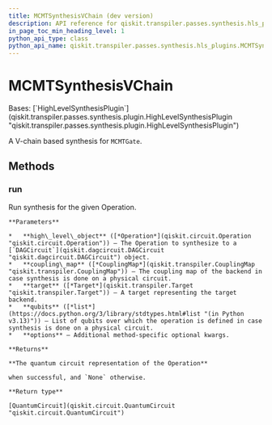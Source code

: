 ```yaml
---
title: MCMTSynthesisVChain (dev version)
description: API reference for qiskit.transpiler.passes.synthesis.hls_plugins.MCMTSynthesisVChain in the dev version of qiskit
in_page_toc_min_heading_level: 1
python_api_type: class
python_api_name: qiskit.transpiler.passes.synthesis.hls_plugins.MCMTSynthesisVChain
---
```


# MCMTSynthesisVChain

<Class id="qiskit.transpiler.passes.synthesis.hls_plugins.MCMTSynthesisVChain" isDedicatedPage={true} github="https://github.com/Qiskit/qiskit/tree/main/qiskit/transpiler/passes/synthesis/hls_plugins.py#L1516-L1533" signature="qiskit.transpiler.passes.synthesis.hls_plugins.MCMTSynthesisVChain" modifiers="class">
  Bases: [`HighLevelSynthesisPlugin`](qiskit.transpiler.passes.synthesis.plugin.HighLevelSynthesisPlugin "qiskit.transpiler.passes.synthesis.plugin.HighLevelSynthesisPlugin")

  A V-chain based synthesis for `MCMTGate`.

  ## Methods

  ### run

  <Function id="qiskit.transpiler.passes.synthesis.hls_plugins.MCMTSynthesisVChain.run" github="https://github.com/Qiskit/qiskit/tree/main/qiskit/transpiler/passes/synthesis/hls_plugins.py#L1519-L1533" signature="run(high_level_object, coupling_map=None, target=None, qubits=None, **options)">
    Run synthesis for the given Operation.

    **Parameters**

    *   **high\_level\_object** ([*Operation*](qiskit.circuit.Operation "qiskit.circuit.Operation")) – The Operation to synthesize to a [`DAGCircuit`](qiskit.dagcircuit.DAGCircuit "qiskit.dagcircuit.DAGCircuit") object.
    *   **coupling\_map** ([*CouplingMap*](qiskit.transpiler.CouplingMap "qiskit.transpiler.CouplingMap")) – The coupling map of the backend in case synthesis is done on a physical circuit.
    *   **target** ([*Target*](qiskit.transpiler.Target "qiskit.transpiler.Target")) – A target representing the target backend.
    *   **qubits** ([*list*](https://docs.python.org/3/library/stdtypes.html#list "(in Python v3.13)")) – List of qubits over which the operation is defined in case synthesis is done on a physical circuit.
    *   **options** – Additional method-specific optional kwargs.

    **Returns**

    **The quantum circuit representation of the Operation**

    when successful, and `None` otherwise.

    **Return type**

    [QuantumCircuit](qiskit.circuit.QuantumCircuit "qiskit.circuit.QuantumCircuit")
  </Function>
</Class>


